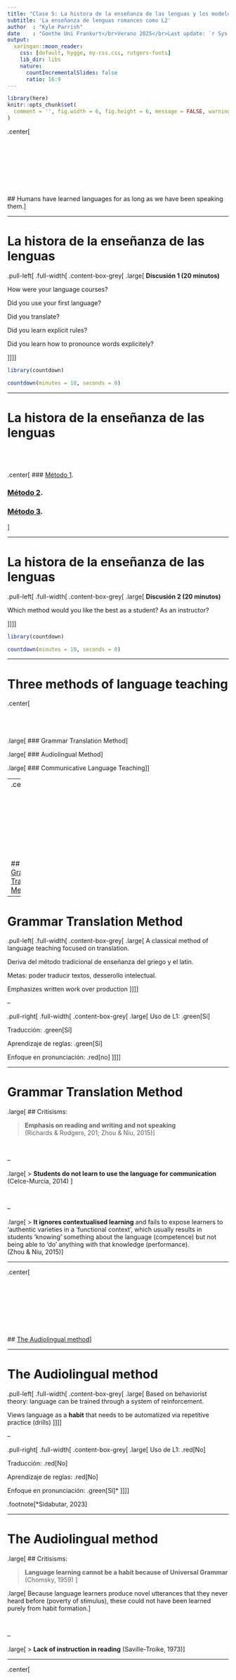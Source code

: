 ```yaml
---
title: "Clase 5: La histora de la enseñanza de las lenguas y los modelos actuales"
subtitle: 'La enseñanza de lenguas romances como L2'
author  : "Kyle Parrish"
date    : "Goethe Uni Frankurt</br>Verano 2025</br>Last update: `r Sys.Date()`"
output:
  xaringan::moon_reader:
    css: [default, hygge, my-css.css, rutgers-fonts]
    lib_dir: libs
    nature:
      countIncrementalSlides: false
      ratio: 16:9
---
```


```r
library(here)
knitr::opts_chunk$set(
  comment = '', fig.width = 6, fig.height = 6, message = FALSE, warning = FALSE, echo = FALSE
)
```




.center[
<br>
<br>
<br>
<br>
<br>
<br>
<br>
<br>
<br>
## Humans have learned languages for as long as we have been speaking them.
]

---

# La histora de la enseñanza de las lenguas 

.pull-left[
.full-width[
.content-box-grey[
.large[
**Discusión 1 (20 minutos)**

How were your language courses?

Did you use your first language?

Did you translate?

Did you learn explicit rules?

Did you learn how to pronounce words explicitely? 

]]]]


```r
library(countdown)

countdown(minutes = 10, seconds = 0)
```

---

# La histora de la enseñanza de las lenguas 


<br>
<br>
<br>
.center[
### [Método 1](https://methodsoflanguageteaching.byu.edu/the-grammar-translation-method).


### [Método 2](https://methodsoflanguageteaching.byu.edu/the-audiolingual-method).


### [Método 3](https://methodsoflanguageteaching.byu.edu/communicative-language-teaching).
]

---

# La histora de la enseñanza de las lenguas 

.pull-left[
.full-width[
.content-box-grey[
.large[
**Discusión 2 (20 minutos)**

Which method would you like the best as a student? As an instructor?

]]]]


```r
library(countdown)

countdown(minutes = 10, seconds = 0)
```

---

# Three methods of language teaching

.center[
<br>
<br>
<br>
<br>
<br>
.large[
### Grammar Translation Method
]


.large[
### Audiolingual Method
]


.large[
### Communicative Language Teaching
]]

---
.center[
<br>
<br>
<br>
<br>
<br>
<br>
<br>
<br>
<br>
## [Grammar Translation Method](https://methodsoflanguageteaching.byu.edu/the-grammar-translation-method).
]

---

# Grammar Translation Method

.pull-left[
.full-width[
.content-box-grey[
.large[
A classical method of language teaching focused on translation.

Deriva del método tradicional de enseñanza del griego y el latín.

Metas: poder traducir textos, desserollo intelectual.

Emphasizes written work over production 
]]]]

--

.pull-right[
.full-width[
.content-box-grey[
.large[
Uso de L1: .green[Sí]

Traducción: .green[Sí]

Aprendizaje de reglas: .green[Sí]

Enfoque en pronunciación: .red[no]
]]]]

---

# Grammar Translation Method

.large[
## Critisisms:

> **Emphasis on reading and writing and not speaking** <br> (Richards & Rodgers, 201; Zhou & Niu, 2015)]

<br>

--

.large[
> **Students do not learn to use the language for communication** <br> (Celce-Murcia, 2014) 
]

<br>

--

.large[
> **It ignores contextualised learning** and fails to expose learners to ‘authentic varieties in a ‘functional context’, which usually results in students ‘knowing’ something about the language (competence) but not being able to ‘do’ anything with that knowledge (performance). <br> (Zhou & Niu, 2015)]

---

.center[
<br>
<br>
<br>
<br>
<br>
<br>
<br>
<br>
<br>
## [The Audiolingual method ](https://methodsoflanguageteaching.byu.edu/the-grammar-translation-method)
]

---

# The Audiolingual method

.pull-left[
.full-width[
.content-box-grey[
.large[
Based on behaviorist theory: language can be trained through a system of reinforcement.

Views language as a **habit** that needs to be automatized via repetitive practice (drills)
]]]]

--

.pull-right[
.full-width[
.content-box-grey[
.large[
Uso de L1: .red[No]

Traducción: .red[No]

Aprendizaje de reglas: .red[No]

Enfoque en pronunciación: .green[Sí]*
]]]]

.footnote[*Sidabutar, 2023]

---

# The Audiolingual method 

.large[
## Critisisms:

> **Language learning cannot be a habit because of Universal Grammar** (Chomsky, 1959)
]

.large[
Because language learners produce novel utterances that they never heard before (poverty of stimulus), these could not have been learned purely from habit formation.]

<br>

--

.large[
> **Lack of instruction in reading**
(Saville-Troike, 1973)
]


---

.center[
<br>
<br>
<br>
<br>
<br>
<br>
<br>
<br>
<br>
## [Communicative language teaching](https://methodsoflanguageteaching.byu.edu/the-grammar-translation-method).
]

---
 
# Communicative language teaching (CLT)

.pull-left[
.full-width[
.content-box-grey[
.large[
CLT is an approach to the teaching of languages that emphasizes interaction

Development of **communicative competence**

Fluency Emphasis at the Expense of Accuracy

Posits L2 learners have full access to UG - adults and children learn language in fundamentally the same way.

]]]]

--

.pull-right[
.full-width[
.content-box-grey[
.large[
Uso de L1: .red[No]

Traducción: .red[No]

Aprendizaje de reglas: .red[No]

Enfoque en pronunciación: .red[No]
]]]]


---

# Communicative language teaching (CLT)

.large[
## Critisisms:

> **Lack of empirical evidence** <br> Abdulaal, M. A. A. D. (2021), Liu (2015), McLaughlin (1987), and Lightbown and Spada (2006)
]

.large[
> **Over reliance on implicit learning; lack of grammar and vocabulary instruction**
 <br> Larsen-Freeman, 2000; Spada & Lightbown, 2008
]

.large[
> **Does not consider individual differences** <br> (Qasserras, 2023)
]

.large[
> **Fluency at the expense of accuracy** <br> (Ellis, 2003)
]

---

# Resumen 

.large[
We focused on three influential language teaching methods:

- **Grammar Translation**

- **Audio-lingual method**

- **Communicative Language Teaching**
]

--

.large[
Grammar translation is the oldest, followed by audio-lingual, while current language teaching is said to be commnucative.

]

--

.large[
No single method is agreed upon in general.
]
